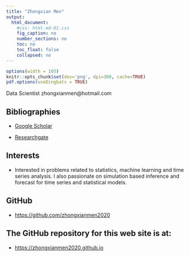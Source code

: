 ```yaml
---
title: "Zhongxian Men"
output:
  html_document:
    #css: html-md-01.css
    fig_caption: no
    number_sections: no
    toc: no
    toc_float: false
    collapsed: no
---
```


```r
options(width = 105)
knitr::opts_chunk$set(dev='png', dpi=300, cache=TRUE)
pdf.options(useDingbats = TRUE)
```

Data Scientist
zhongxianmen@hotmail.com

## Bibliographies

* [Google Scholar](https://scholar.google.com/citations?user=fxgQUPsAAAAJ&hl=en)

* [Researchgate](https://www.researchgate.net/profile/Zhongxian-Men) 


## Interests
* Interested in problems related to statistics, machine learning and time series analysis. I also passionate on simulation based inference and forecast for time series and statistical models.

## GitHub
* [https://github.com/zhongxianmen2020](https://github.com/zhongxianmen2020)

## The GitHub repository for this web site is at:
* [https://zhongxianmen2020.github.io](https://zhongxianmen2020.github.io)




